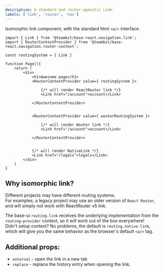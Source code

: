 ```yaml
---
description: A standard and router-agnostic Link. 
labels: ['link', 'router', 'nav']
---
```




Isomorphic link component, with the standard html `<a/>` interface.

```tsx
import { Link } from '@teambit/base-react.navigation.link';
import { RouterContextProvider } from '@teambit/base-react.navigation.router-context';

const routingSystem = { Link }

function Page(){
	return (
		<div>
			<h1>Awesome page</h1>
			<RouterContextProvider value={ routingSystem }>

				{/* will render ReactRouter link */}
				<Link href="/account">account</Link>

			</RouterContextProvider>


			<RouterContextProvider value={ wouterRoutingSystem }>

				{/* will render Wouter link */}
				<Link href="/account">account</Link>

			</RouterContextProvider>


			{/* will render NativeLink */}
			<Link href="/legals">legals</Link>
		</div>
	)
}
```

## Why isomorphic link?

Different projects may have different routing systems.  
For examples, a legacy project may use an older version of `React Router`, and will simply not work with ReactRouter v5 link.

The base-ui `routing.link` receives the underlying implementation from the `routing-provider` context, so it will work out of the box everywhere!  
Didn't setup context? No problems, the default is `routing.native-link`, which will give you the same behavior as the browser's default `<a/>` tag.

## Additional props:

-   `external` - open the link in a new tab
-   `replace` - replace the history entry when opening the link.
